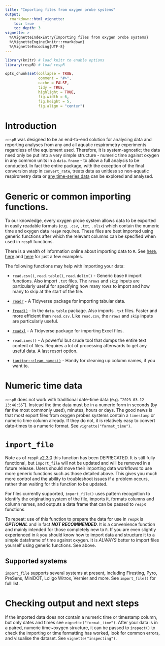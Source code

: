 ```yaml
---
title: "Importing files from oxygen probe systems"
output: 
  rmarkdown::html_vignette:
    toc: true
    toc_depth: 3
vignette: >
  %\VignetteIndexEntry{Importing files from oxygen probe systems}
  %\VignetteEngine{knitr::rmarkdown}
  %\VignetteEncoding{UTF-8}
---
```


```r
library(knitr) # load knitr to enable options
library(respR) # load respR

opts_chunk$set(collapse = TRUE, 
               comment = "#>", 
               cache = FALSE, 
               tidy = TRUE, 
               highlight = TRUE, 
               fig.width = 6, 
               fig.height = 5,
               fig.align = "center")
```

# Introduction

`respR` was designed to be an end-to-end solution for analysing data and reporting analyses from any and all aquatic respirometry experiments regardless of the equipment used. 
Therefore, it is system-agnostic; the data need only be put into a very simple structure - numeric time against oxygen in any common units in a `data.frame` - to allow a full analysis to be conducted. 
In fact the entire package, with the exception of the final conversion step in `convert_rate`, treats data as unitless so non-aquatic respirometry data or [any time-series data](https://januarharianto.github.io/respR/articles/citations.html#klementievdevelopmentversatilelowcost2022) can be explored and analysed. 

# Generic or common importing functions. 

To our knowledge, every oxygen probe system allows data to be exported in easily readable formats (e.g. `.csv`, `.txt`, `.xlsx`) which contain the numeric time and oxygen data `respR` requires. These files are best imported using generic functions after which the relevant columns can be specified when used in `respR` functions.

There is a wealth of information online about importing data to `R`. See 
[here](https://r4ds.hadley.nz/data-import.html), [here](https://intro2r.com/importing-data.html) and [here](https://www.statmethods.net/input/importingdata.html) for just a few examples. 

The following functions may help with importing your data:

- `read.csv()`, `read.table()`, `read.delim()` - Generic base `R` import functions. Also import `.txt` files. The `nrows` and `skip` inputs are particularly useful for specifying how many rows to import and how many to skip at the start of the file.

- [`readr`](https://readr.tidyverse.org) - A Tidyverse package for importing tabular data.

- [`fread()`](https://www.rdocumentation.org/packages/data.table/versions/1.14.8/topics/fread) - In the `data.table` package. Also imports `.txt` files. Faster and more efficient than `read.csv`. Like `read.csv`, the `nrows` and `skip` inputs are particularly useful.

- [`readxl`](https://readxl.tidyverse.org) - A Tidyverse package for importing Excel files.

- `readLines()` - A powerful but crude tool that dumps the entire text content of files. Requires a lot of processing afterwards to get any useful data. A last resort option. 

- [`janitor::clean_names()`](https://github.com/sfirke/janitor) - Handy for cleaning up column names, if you want to.


# Numeric time data

`respR` does not work with traditional date-time data (e.g. "`2023-03-12 13:46:55`"). Instead the time data must be in a numeric form in seconds (by far the most commonly used), minutes, hours or days. The good news is that most export files from oxygen probes systems contain a `timestamp` or numeric time column already. If they do not, it is relatively easy to convert date-times to a numeric format. See `vignette("format_time")`. 

# `import_file`

Note as of `respR` [v2.3.0]() this function has been DEPRECATED. It is still fully functional, but `import_file` will not be updated and will be removed in a future release. Users should move their importing data workflows to use more generic functions such as those detailed above. This gives you much more control and the ability to troubleshoot issues if a problem occurs, rather than waiting for this function to be updated.

For files currently supported, `import_file()` uses pattern recognition to identify the originating system of the file, imports it, formats columns and column names, and outputs a data frame that can be passed to `respR` functions.

To repeat: use of this function to prepare the data for use in `respR` is ***OPTIONAL*** and in fact ***NOT RECOMMENDED***. It is a convenience function and mainly intended for those completely new to `R`. If you are even slightly experienced in `R` you should know how to import data and structure it to a simple dataframe of time against oxygen. It is *ALWAYS* better to import files yourself using generic functions. See above. 

## Supported systems

`import_file` supports several systems at present, including Firesting, Pyro, PreSens, MiniDOT, Loligo Witrox, Vernier and more. See `import_file()` for full list. 

# Checking output and next steps

If the imported data does not contain a numeric time or timestamp column, but only dates and times see `vignette("format_time")`. After your data is in a paired, numeric time~oxygen structure, it can be passed to `inspect()` to check the importing or time formatting has worked, look for common errors, and visualise the dataset. See `vignette("inspecting")`.


